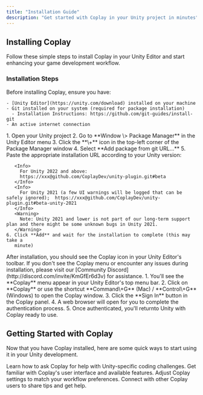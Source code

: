 ```yaml
---
title: "Installation Guide"
description: "Get started with Coplay in your Unity project in minutes"
---
```


## Installing Coplay

Follow these simple steps to install Coplay in your Unity Editor and start enhancing your game development workflow.

### Installation Steps

<AccordionGroup>
  <Accordion title="Prerequisites">
    Before installing Coplay, ensure you have:

    - [Unity Editor](https://unity.com/download) installed on your machine
    - Git installed on your system (required for package installation)
      - Installation Instructions: https://github.com/git-guides/install-git
    - An active internet connection
  </Accordion>
  <Accordion title="Install via Package Manager" icon="box-open">
    1. Open your Unity project
    2. Go to **Window \> Package Manager** in the Unity Editor menu
    3. Click the **\+** icon in the top-left corner of the Package Manager window
    4. Select **Add package from git URL...**
    5. Paste the appropriate installation URL according to your Unity version:

       <Info>
         For Unity 2022 and above:
         https://xxx@github.com/CoplayDev/unity-plugin.git#beta
       </Info>
       <Info>
         For Unity 2021 (a few UI warnings will be logged that can be safely ignored);  https://xxx@github.com/CoplayDev/unity-plugin.git#beta-unity-2021
       </Info>
       <Warning>
         Note: Unity 2021 and lower is not part of our long-term support plan and there might be some unknown bugs in Unity 2021.
       </Warning>
    6. Click **Add** and wait for the installation to complete (this may take a
       minute)
  </Accordion>
    <Accordion title="Verify Installation">
    After installation, you should see the Coplay icon in your Unity Editor's toolbar. If you don't see the Coplay menu or encounter any issues during installation, please visit our [Community Discord](http://discord.com/invite/KmGfEr6d3v) for assistance.
  </Accordion>
  <Accordion title="First-time Setup">
    1. You'll see the **Coplay** menu appear in your Unity Editor's top menu bar.
    2. Click on **Coplay** or use the shortcut **Command\+G** (Mac) / **Control\+G** (Windows) to open the Coplay window.
    3. Click the **Sign In** button in the Coplay panel.
    4. A web browser will open for you to complete the authentication process.
    5. Once authenticated, you'll returnto Unity with Coplay ready to use.
  </Accordion>
</AccordionGroup>


## Getting Started with Coplay

Now that you have Coplay installed, here are some quick ways to start using it in your Unity development.

<CardGroup cols={2}>
  <Card title="Basic Unity Interactions" icon="comment-code" href="/essentials/code">
    Learn how to ask Coplay for help with Unity-specific coding challenges.
  </Card>
  <Card title="Understanding the UI" icon="window" href="/essentials/navigation">
    Get familiar with Coplay's user interface and available features.
  </Card>
  <Card title="Customizing Coplay" icon="sliders" href="/essentials/settings">
    Adjust Coplay settings to match your workflow preferences.
  </Card>
  <Card title="Join Our Community" icon="discord" href="http://discord.com/invite/KmGfEr6d3v">
    Connect with other Coplay users to share tips and get help.
  </Card>
</CardGroup>